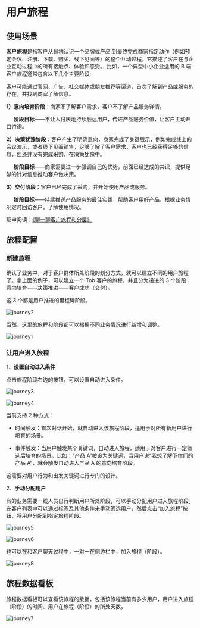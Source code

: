 # 用户旅程

## 使用场景

**客户旅程**是指客户从最初认识一个品牌或产品,到最终完成商家指定动作（例如预定会议、注册、下载、购买、线下见面等）的整个互动过程。它描述了客户在与企业互动过程中的所有接触点、体验和感受。
比如，一个典型中小企业适用的 B 端客户旅程通常包含以下几个主要阶段:

客户可能通过官网、广告、社交媒体或朋友推荐等渠道，首次了解到产品或服务的存在，并找到商家了解信息。

**1）意向培育阶段**：商家不了解客户需求，客户不了解产品服务详情。

&nbsp;&nbsp;&nbsp;&nbsp;&nbsp;**阶段目标**——不让人讨厌地持续触达用户，传递产品服务价值，让客户主动开口咨询。

**2）决策犹豫阶段**：客户产生了明确意向，商家完成了关键展示，例如完成线上的会议演示，或者线下见面销售，足够了解了客户需求，客户也已经获得足够的信息，但还并没有完成采购，在决策犹豫中。

&nbsp;&nbsp;&nbsp;&nbsp;&nbsp;**阶段目标**——商家需要进一步强调自己的优势，前面已经达成的共识，提供足够的针对信息推动客户做决策。

**3）交付阶段**：客户已经完成了采购，并开始使用产品或服务。

&nbsp;&nbsp;&nbsp;&nbsp;&nbsp;**阶段目标**——持续推送产品服务的最佳实践，帮助客户用好产品，根据业务情况定时回访客户，了解使用情况。

延申阅读：[《聊一聊客户旅程和分层》](https://mp.weixin.qq.com/s/mpYyWfwANKCTvHH4t1somw)

## 旅程配置

### 新建旅程

确认了业务中，对于客户群体所处阶段的划分方式，就可以建立不同的用户旅程了。拿上面的例子，可以建立一个 Tob 客户的旅程，并且分为递进的 3 个阶段：意向培育——决策推进——客户成功（交付）。

这 3 个都是用户推进的里程碑阶段。

![journey2](/images/journey2.png)

当然，这里的旅程和阶段都可以根据不同业务情况进行新增和调整。

![journey1](/images/journey1.png)

### 让用户进入旅程

1、**设置自动进入条件**

点击旅程阶段右边的按钮，可以设置自动进入条件。

![journey3](/images/journey3.png)

![journey4](/images/journey4.png)

当前支持 2 种方式：

- 时间触发：首次对话开始，就自动进入该旅程阶段，适用于对所有新用户进行培育的场景。

- 事件触发：当用户触发某个关键词，自动进入旅程，适用于对客户进行一定筛选后培育的场景。比如：“产品 A”被设为关键词，当用户说“我想了解下你们的产品 A”，就会触发自动进入产品 A 的意向培育阶段。

这需要对用户行为和出发关键词进行专门的设计。

2、**手动分配用户**

有的业务需要一线人员自行判断用户所处阶段，可以手动分配用户进入旅程阶段。在客户列表中可以通过标签及其他条件来手动筛选用户，然后点击“加入旅程”按钮，将用户分配到指定旅程阶段。

![journey5](/images/journey5.png)

![journey6](/images/journey6.png)

也可以在和客户聊天过程中，一对一在侧边栏中，加入旅程（阶段）。

![journey8](/images/journey8.png)

## 旅程数据看板

旅程数据看板可以查看该旅程的数据，包括该旅程当前有多少用户，用户进入旅程（阶段）的时间、用户在旅程（阶段）的所处天数。

![journey7](/images/journey7.png)
